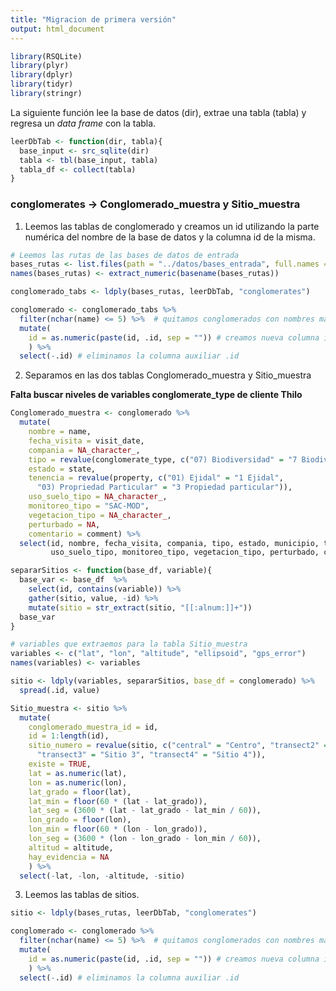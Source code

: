 ```yaml
---
title: "Migracion de primera versión"
output: html_document
---
```



```r
library(RSQLite)
library(plyr)
library(dplyr)
library(tidyr)
library(stringr)
```


La siguiente función lee la base de datos (dir), extrae una tabla (tabla) y 
regresa un _data frame_ con la tabla.

```r
leerDbTab <- function(dir, tabla){
  base_input <- src_sqlite(dir)
  tabla <- tbl(base_input, tabla)
  tabla_df <- collect(tabla)
}
```


### conglomerates -> Conglomerado_muestra y Sitio_muestra

1. Leemos las tablas de conglomerado y creamos un id utilizando la parte 
numérica del nombre de la base de datos y la columna id de la misma.

```r
# Leemos las rutas de las bases de datos de entrada
bases_rutas <- list.files(path = "../datos/bases_entrada", full.names = TRUE)
names(bases_rutas) <- extract_numeric(basename(bases_rutas))

conglomerado_tabs <- ldply(bases_rutas, leerDbTab, "conglomerates")

conglomerado <- conglomerado_tabs %>%
  filter(nchar(name) <= 5) %>%  # quitamos conglomerados con nombres mal
  mutate(
    id = as.numeric(paste(id, .id, sep = "")) # creamos nueva columna id
    ) %>%
  select(-.id) # eliminamos la columna auxiliar .id
```

2. Separamos en las dos tablas Conglomerado\_muestra y Sitio\_muestra

**Falta buscar niveles de variables conglomerate_type de cliente Thilo**

```r
Conglomerado_muestra <- conglomerado %>% 
  mutate(
    nombre = name, 
    fecha_visita = visit_date, 
    compania = NA_character_,
    tipo = revalue(conglomerate_type, c("07) Biodiversidad" = "7 Biodiversidad")),
    estado = state,
    tenencia = revalue(property, c("01) Ejidal" = "1 Ejidal", 
      "03) Propriedad Particular" = "3 Propiedad particular")), 
    uso_suelo_tipo = NA_character_, 
    monitoreo_tipo = "SAC-MOD", 
    vegetacion_tipo = NA_character_, 
    perturbado = NA,
    comentario = comment) %>%
  select(id, nombre, fecha_visita, compania, tipo, estado, municipio, tenencia, 
         uso_suelo_tipo, monitoreo_tipo, vegetacion_tipo, perturbado, comentario)

separarSitios <- function(base_df, variable){
  base_var <- base_df  %>%
    select(id, contains(variable)) %>%
    gather(sitio, value, -id) %>%
    mutate(sitio = str_extract(sitio, "[[:alnum:]]+"))
  base_var
}

# variables que extraemos para la tabla Sitio_muestra
variables <- c("lat", "lon", "altitude", "ellipsoid", "gps_error")
names(variables) <- variables

sitio <- ldply(variables, separarSitios, base_df = conglomerado) %>%
  spread(.id, value)

Sitio_muestra <- sitio %>%
  mutate(
    conglomerado_muestra_id = id, 
    id = 1:length(id),
    sitio_numero = revalue(sitio, c("central" = "Centro", "transect2" = "Sitio 2",
      "transect3" = "Sitio 3", "transect4" = "Sitio 4")), 
    existe = TRUE,
    lat = as.numeric(lat),
    lon = as.numeric(lon),
    lat_grado = floor(lat), 
    lat_min = floor(60 * (lat - lat_grado)),
    lat_seg = (3600 * (lat - lat_grado - lat_min / 60)),
    lon_grado = floor(lon), 
    lon_min = floor(60 * (lon - lon_grado)),
    lon_seg = (3600 * (lon - lon_grado - lon_min / 60)),
    altitud = altitude,
    hay_evidencia = NA
    ) %>% 
  select(-lat, -lon, -altitude, -sitio)
```

3. Leemos las tablas de sitios.

```r
sitio <- ldply(bases_rutas, leerDbTab, "conglomerates")

conglomerado <- conglomerado %>%
  filter(nchar(name) <= 5) %>%  # quitamos conglomerados con nombres mal
  mutate(
    id = as.numeric(paste(id, .id, sep = "")) # creamos nueva columna id
    ) %>%
  select(-.id) # eliminamos la columna auxiliar .id
```

